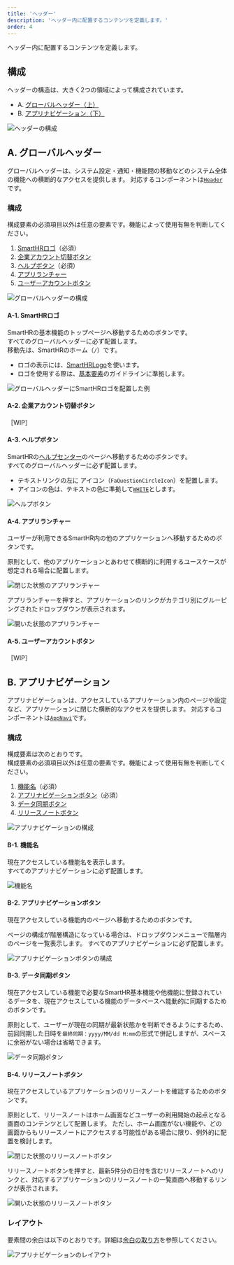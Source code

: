 ```yaml
---
title: 'ヘッダー'
description: 'ヘッダー内に配置するコンテンツを定義します。'
order: 4
---
```



ヘッダー内に配置するコンテンツを定義します。

## 構成

ヘッダーの構造は、大きく2つの領域によって構成されています。

- A. [グローバルヘッダー（上）](#h2-0)
- B. [アプリナビゲーション（下）](#h2-1)

![ヘッダーの構成](./images/navigation/header-anatomy.png)

## A. グローバルヘッダー

グローバルヘッダーは、システム設定・通知・機能間の移動などのシステム全体の機能への横断的なアクセスを提供します。
対応するコンポーネントは[`Header`](/products/components/header/)です。

### 構成

構成要素の必須項目以外は任意の要素です。機能によって使用有無を判断してください。

1. [SmartHRロゴ](#h4-0)（必須）
2. [企業アカウント切替ボタン](#h4-1)
3. [ヘルプボタン](#h4-2)（必須）
4. [アプリランチャー](#h4-3)
5. [ユーザーアカウントボタン](#h4-4)

![グローバルヘッダーの構成](./images/navigation/global-header-anatomy.png)

#### A-1. SmartHRロゴ

SmartHRの基本機能のトップページへ移動するためのボタンです。  
すべてのグローバルヘッダーに必ず配置します。  
移動先は、SmartHRのホーム（`/`）です。

- ロゴの表示には、[SmartHRLogo](/products/components/smarthr-logo/)を使います。
- ロゴを使用する際は、[基本要素](/basics/logos/)のガイドラインに準拠します。

![グローバルヘッダーにSmartHRロゴを配置した例](./images/navigation/smarthrlogo.png)

#### A-2. 企業アカウント切替ボタン

［WIP］

#### A-3. ヘルプボタン

SmartHRの[ヘルプセンター](https://support.smarthr.jp/ja/)のページへ移動するためのボタンです。  
すべてのグローバルヘッダーに必ず配置します。

- テキストリンクの左に <FaQuestionCircleIcon alt="ヘルプ" /> アイコン（`FaQuestionCircleIcon`）を配置します。
- アイコンの色は、テキストの色に準拠して[`WHITE`](/products/design-tokens/color/#h2-0)とします。

![ヘルプボタン](./images/navigation/help-button.png)

#### A-4. アプリランチャー

ユーザーが利用できるSmartHR内の他のアプリケーションへ移動するためのボタンです。  

原則として、他のアプリケーションとあわせて横断的に利用するユースケースが想定される場合に配置します。

![閉じた状態のアプリランチャー](./images/navigation/app-launcher.png)

アプリランチャーを押すと、アプリケーションのリンクがカテゴリ別にグルーピングされたドロップダウンが表示されます。

![開いた状態のアプリランチャー](./images/navigation/opened-app-launcher-in-global-header.png)

#### A-5. ユーザーアカウントボタン

［WIP］

## B. アプリナビゲーション

アプリナビゲーションは、アクセスしているアプリケーション内のページや設定など、アプリケーションに閉じた横断的なアクセスを提供します。
対応するコンポーネントは[`AppNavi`](/products/components/app-navi/)です。

### 構成

構成要素は次のとおりです。  
構成要素の必須項目以外は任意の要素です。機能によって使用有無を判断してください。

1. [機能名](#h4-5)（必須）
2. [アプリナビゲーションボタン](#h4-6)（必須）
3. [データ同期ボタン](#h4-7)
4. [リリースノートボタン](#h4-8)

![アプリナビゲーションの構成](./images/navigation/app-navigation-anatomy.png)

#### B-1. 機能名

現在アクセスしている機能名を表示します。  
すべてのアプリナビゲーションに必ず配置します。

![機能名](./images/navigation/app-name.png)

#### B-2. アプリナビゲーションボタン

現在アクセスしている機能内のページへ移動するためのボタンです。  

ページの構成が階層構造になっている場合は、ドロップダウンメニューで階層内のページを一覧表示します。
すべてのアプリナビゲーションに必ず配置します。

![アプリナビゲーションボタンの構成](./images/navigation/app-navigation-button.png)

#### B-3. データ同期ボタン

現在アクセスしている機能で必要なSmartHR基本機能や他機能に登録されているデータを、現在アクセスしている機能のデータベースへ能動的に同期するためのボタンです。  

原則として、ユーザーが現在の同期が最新状態かを判断できるようにするため、前回同期した日時を`最終同期：yyyy/MM/dd H:mm`の形式で併記しますが、スペースに余裕がない場合は省略できます。

![データ同期ボタン](./images/navigation/data-sync-button.png)

#### B-4. リリースノートボタン

現在アクセスしているアプリケーションのリリースノートを確認するためのボタンです。  

原則として、リリースノートはホーム画面などユーザーの利用開始の起点となる画面のコンテンツとして配置します。
ただし、ホーム画面がない機能や、どの画面からもリリースノートにアクセスする可能性がある場合に限り、例外的に配置を検討します。

![閉じた状態のリリースノートボタン](./images/navigation/release-note-button.png)

リリースノートボタンを押すと、最新5件分の日付を含むリリースノートへのリンクと、対応するアプリケーションのリリースノートの一覧画面へ移動するリンクが表示されます。  

![開いた状態のリリースノートボタン](./images/navigation/opened-release-note-button-in-app-navigation.png)

### レイアウト

要素間の余白は以下のとおりです。詳細は[余白の取り方](/products/design-patterns/spacing-layout-pattern/)を参照してください。

![アプリナビゲーションのレイアウト](./images/navigation/app-navigation-layout.png)